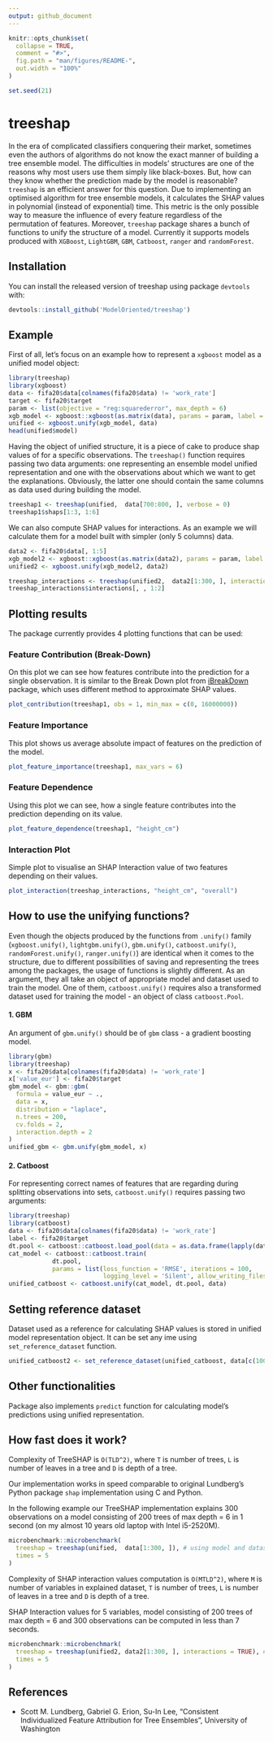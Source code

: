 ```yaml
---
output: github_document
---
```


<!-- README.md is generated from README.Rmd. Please edit that file -->

```r
knitr::opts_chunk$set(
  collapse = TRUE,
  comment = "#>",
  fig.path = "man/figures/README-",
  out.width = "100%"
)

set.seed(21)
```

# treeshap

<!-- badges: start -->
<!-- badges: end -->

In the era of complicated classifiers conquering their market, sometimes even the authors of algorithms do not know the exact manner of building a tree ensemble model. The difficulties in models' structures are one of the reasons why most users use them simply like black-boxes. But, how can they know whether the prediction made by the model is reasonable? `treeshap` is an efficient answer for this question. Due to implementing an optimised algorithm for tree ensemble models, it calculates the SHAP values in polynomial (instead of exponential) time. This metric is the only possible way to measure the influence of every feature regardless of the permutation of features. Moreover, `treeshap` package shares a bunch of functions to unify the structure of a model. Currently it supports models produced with `XGBoost`, `LightGBM`, `GBM`, `Catboost`, `ranger` and `randomForest`.

## Installation

You can install the released version of treeshap using package `devtools` with:

``` r
devtools::install_github('ModelOriented/treeshap')
```

## Example

First of all, let's focus on an example how to represent a `xgboost` model as a unified model object:

```r
library(treeshap)
library(xgboost)
data <- fifa20$data[colnames(fifa20$data) != 'work_rate']
target <- fifa20$target
param <- list(objective = "reg:squarederror", max_depth = 6)
xgb_model <- xgboost::xgboost(as.matrix(data), params = param, label = target, nrounds = 200, verbose = 0)
unified <- xgboost.unify(xgb_model, data)
head(unified$model)
```

Having the object of unified structure, it is a piece of cake to produce shap values of for a specific observations.
The `treeshap()` function requires passing two data arguments: one representing an ensemble model unified representation and one with the observations about which we want to get the explanations. Obviously, the latter one should contain the same columns as data used during building the model.

```r
treeshap1 <- treeshap(unified,  data[700:800, ], verbose = 0)
treeshap1$shaps[1:3, 1:6]
```

We can also compute SHAP values for interactions. As an example we will calculate them for a model built with simpler (only 5 columns) data.

```r
data2 <- fifa20$data[, 1:5]
xgb_model2 <- xgboost::xgboost(as.matrix(data2), params = param, label = target, nrounds = 200, verbose = 0)
unified2 <- xgboost.unify(xgb_model2, data2)

treeshap_interactions <- treeshap(unified2,  data2[1:300, ], interactions = TRUE, verbose = 0)
treeshap_interactions$interactions[, , 1:2]
```

## Plotting results

The package currently provides 4 plotting functions that can be used:

### Feature Contribution (Break-Down)

On this plot we can see how features contribute into the prediction for a single observation.
It is similar to the Break Down plot from [iBreakDown](https://github.com/ModelOriented/iBreakDown) package, which uses different method to approximate SHAP values.

```r
plot_contribution(treeshap1, obs = 1, min_max = c(0, 16000000))
```

### Feature Importance

This plot shows us average absolute impact of features on the prediction of the model.

```r
plot_feature_importance(treeshap1, max_vars = 6)
```


### Feature Dependence

Using this plot we can see, how a single feature contributes into the prediction depending on its value.

```r
plot_feature_dependence(treeshap1, "height_cm")
```

### Interaction Plot

Simple plot to visualise an SHAP Interaction value of two features depending on their values.

```r
plot_interaction(treeshap_interactions, "height_cm", "overall")
```

## How to use the unifying functions?

Even though the objects produced by the functions from `.unify()` family (`xgboost.unify()`, `lightgbm.unify()`, `gbm.unify()`, `catboost.unify()`, `randomForest.unify()`, `ranger.unify()`) are identical when it comes to the structure, due to different possibilities of saving and representing the trees among the packages, the usage of functions is slightly different. As an argument, they all take an object of appropriate model and dataset used to train the model. One of them, `catboost.unify()` requires also a transformed dataset used for training the model - an object of class `catboost.Pool`.

#### 1. GBM
An argument of `gbm.unify()` should be of `gbm` class - a gradient boosting model.
```r
library(gbm)
library(treeshap)
x <- fifa20$data[colnames(fifa20$data) != 'work_rate']
x['value_eur'] <- fifa20$target
gbm_model <- gbm::gbm(
  formula = value_eur ~ .,
  data = x,
  distribution = "laplace",
  n.trees = 200,
  cv.folds = 2,
  interaction.depth = 2
)
unified_gbm <- gbm.unify(gbm_model, x)
```

#### 2. Catboost

For representing correct names of features that are regarding during splitting observations into sets, `catboost.unify()` requires passing two arguments:

```r
library(treeshap)
library(catboost)
data <- fifa20$data[colnames(fifa20$data) != 'work_rate']
label <- fifa20$target
dt.pool <- catboost::catboost.load_pool(data = as.data.frame(lapply(data, as.numeric)), label = label)
cat_model <- catboost::catboost.train(
            dt.pool,
            params = list(loss_function = 'RMSE', iterations = 100,
                          logging_level = 'Silent', allow_writing_files = FALSE))
unified_catboost <- catboost.unify(cat_model, dt.pool, data)
```


## Setting reference dataset

Dataset used as a reference for calculating SHAP values is stored in unified model representation object. It can be set any ime using `set_reference_dataset` function.

```r
unified_catboost2 <- set_reference_dataset(unified_catboost, data[c(1000:2000), ])
```

## Other functionalities

Package also implements `predict` function for calculating model's predictions using unified representation.

## How fast does it work?

Complexity of TreeSHAP is `O(TLD^2)`, where `T` is number of trees, `L` is number of leaves in a tree and `D` is depth of a tree.

Our implementation works in speed comparable to original Lundberg's Python package `shap` implementation using C and Python.

In the following example our TreeSHAP implementation explains 300 observations on a model consisting of 200 trees of max depth = 6 in 1 second (on my almost 10 years old laptop with Intel i5-2520M).

```r
microbenchmark::microbenchmark(
  treeshap = treeshap(unified,  data[1:300, ]), # using model and dataset from the example
  times = 5
)
```

Complexity of SHAP interaction values computation is `O(MTLD^2)`, where `M` is number of variables in explained dataset, `T` is number of trees, `L` is number of leaves in a tree and `D` is depth of a tree.

SHAP Interaction values for 5 variables, model consisting of 200 trees of max depth = 6 and 300 observations can be computed in less than 7 seconds.

```r
microbenchmark::microbenchmark(
  treeshap = treeshap(unified2, data2[1:300, ], interactions = TRUE), # using model and dataset from the example
  times = 5
)
```

## References

* Scott M. Lundberg, Gabriel G. Erion, Su-In Lee, "Consistent Individualized Feature Attribution for Tree Ensembles", University of Washington
